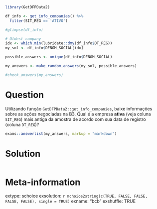 ```r
library(GetDFPData2)

df_info <- get_info_companies() %>%
  filter(SIT_REG == 'ATIVO')

#glimpse(df_info)

# Oldest company
idx <- which.min(lubridate::dmy(df_info$DT_REG))
my_sol <- df_info$DENOM_SOCIAL[idx]
```

```r
possible_answers <- unique(df_info$DENOM_SOCIAL)

my_answers <- make_random_answers(my_sol, possible_answers)

#check_answers(my_answers)
```

Question
========

Utilizando função `GetDFPData2::get_info_companies`, baixe informações sobre as ações negociadas na B3. Qual é a empresa **ativa** (veja coluna `SIT_REG`) mais antiga da amostra de acordo com sua data de registro (coluna `DT_REG`)?

```r
exams::answerlist(my_answers, markup = "markdown")
```

Solution
================

```r
```


Meta-information
================
extype: schoice
exsolution: `r mchoice2string(c(TRUE, FALSE, FALSE, FALSE, FALSE), single = TRUE)`
exname: "bcb"
exshuffle: TRUE

